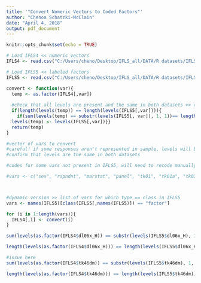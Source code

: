 ```yaml
---
title: '"Convert Numeric Vectors to Coded Factors"'
author: "Chenoa Schatzki-McClain"
date: "April 4, 2018"
output: pdf_document
---
```


```r
knitr::opts_chunk$set(echo = TRUE)
```

```r

# Load IFLS4 << numeric vectors
IFLS4 <- read.csv("C:/Users/cheno/Desktop/IFLS_all/DATA/R datasets/IFLS4.csv")

# Load IFLS5 << labeled factors
IFLS5 <- read.csv("C:/Users/cheno/Desktop/IFLS_all/DATA/R datasets/IFLS5.csv")

```

```r

convert <- function(var){
  temp <- as.factor(IFLS4[,var])
  
  #check that all levels are present and the same in both datasets >> could still be issues if coding is inconsistent
  if(length(levels(temp)) == length(levels(IFLS5[,var]))){
    if(sum(levels(temp) == substr(levels(IFLS5[, var]), 1, 1))== length(levels(temp))){
  levels(temp) <- levels(IFLS5[,var])}}
  return(temp)
}

```

```r

#vector of vars to convert
#careful! if some responses aren't represented in sample, levels will be different for datasets
#confirm that levels are the same in both datasets

#codes for some vars not present in IFLS5, will need to recode manually

#vars <- c("sex", "rspndnt", "marstat", "panel", "tk01", "tk01a", "tk03", "tk04", "tk05", "tk06a", "tk07", "tk24a", "tk46a", "tk46b", "tk46m", "dl06x", "dl06", "ar13", "tk24a_H", "tk46a_H", "tk46b_H", "tk46c_H", "tk46m_H", "tk01_H", "tk01a_H", "tk03_H", "tk04_H", "dl06_H", "dl06x_H", "sc05")



#dynamic version >> list of vars for which type == class in IFLS5
vars <- names(IFLS5)[class(IFLS5[,names(IFLS5)]) == "factor"]

for (i in 1:length(vars)){
  IFLS4[,i] <- convert(i)
}

sum(levels(as.factor(IFLS4$dl06x_H)) == substr(levels(IFLS5$dl06x_H), 1, 1))== length(levels(as.factor(IFLS4$dl06x_H)))

length(levels(as.factor(IFLS4$dl06x_H))) == length(levels(IFLS5$dl06x_H))

#issue here
sum(levels(as.factor(IFLS4$tk46dm)) == substr(levels(IFLS5$tk46dm), 1, 1))== length(levels(as.factor(IFLS4$tk46dm)))

length(levels(as.factor(IFLS4$tk46dm))) == length(levels(IFLS5$tk46dm))


```